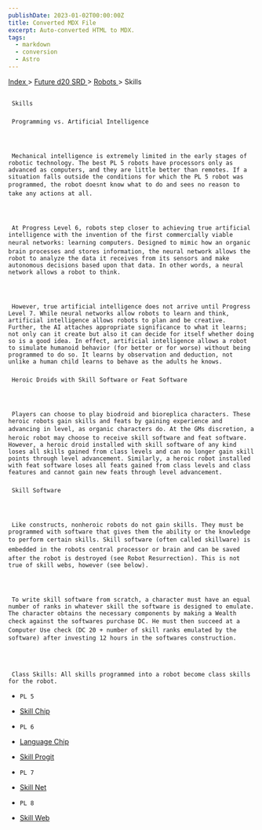 ```yaml
---
publishDate: 2023-01-02T00:00:00Z
title: Converted MDX File
excerpt: Auto-converted HTML to MDX.
tags:
  - markdown
  - conversion
  - Astro
---
```


[
Index
](-index) >
[
Future d20 SRD
](future-d20-srd-index) >
[
Robots
](future-d20-srd-robots-index) > Skills

##

     Skills

###

     Programming vs. Artificial Intelligence




     Mechanical intelligence is extremely limited in the early stages of robotic technology. The best PL 5 robots have processors only as advanced as computers, and they are little better than remotes. If a situation falls outside the conditions for which the PL 5 robot was programmed, the robot doesnt know what to do and sees no reason to take any actions at all.




     At Progress Level 6, robots step closer to achieving true artificial intelligence with the invention of the first commercially viable neural networks: learning computers. Designed to mimic how an organic brain processes and stores information, the neural network allows the robot to analyze the data it receives from its sensors and make autonomous decisions based upon that data. In other words, a neural network allows a robot to think.




     However, true artificial intelligence does not arrive until Progress Level 7. While neural networks allow robots to learn and think, artificial intelligence allows robots to plan and be creative. Further, the AI attaches appropriate significance to what it learns; not only can it create but also it can decide for itself whether doing so is a good idea. In effect, artificial intelligence allows a robot to simulate humanoid behavior (for better or for worse) without being programmed to do so. It learns by observation and deduction, not unlike a human child learns to behave as the adults he knows.

###

     Heroic Droids with Skill Software or Feat Software




     Players can choose to play biodroid and bioreplica characters. These heroic robots gain skills and feats by gaining experience and advancing in level, as organic characters do. At the GMs discretion, a heroic robot may choose to receive skill software and feat software. However, a heroic droid installed with skill software of any kind loses all skills gained from class levels and can no longer gain skill points through level advancement. Similarly, a heroic robot installed with feat software loses all feats gained from class levels and class features and cannot gain new feats through level advancement.

###

     Skill Software




     Like constructs, nonheroic robots do not gain skills. They must be programmed with software that gives them the ability or the knowledge to perform certain skills. Skill software (often called skillware) is embedded in the robots central processor or brain and can be saved after the robot is destroyed (see Robot Resurrection). This is not true of skill webs, however (see below).




     To write skill software from scratch, a character must have an equal number of ranks in whatever skill the software is designed to emulate. The character obtains the necessary components by making a Wealth check against the softwares purchase DC. He must then succeed at a Computer Use check (DC 20 + number of skill ranks emulated by the software) after investing 12 hours in the softwares construction.




     Class Skills: All skills programmed into a robot become class skills for the robot.

-     PL 5
- [
  Skill Chip
  ](future-d20-srd-robots-skills-skill-chip)

-     PL 6
- [
  Language Chip
  ](future-d20-srd-robots-skills-language-chip)

- [
  Skill Progit
  ](future-d20-srd-robots-skills-skill-progit)

-     PL 7
- [
  Skill Net
  ](future-d20-srd-robots-skills-skill-net)

-     PL 8
- [
  Skill Web
  ](future-d20-srd-robots-skills-skill-web)
